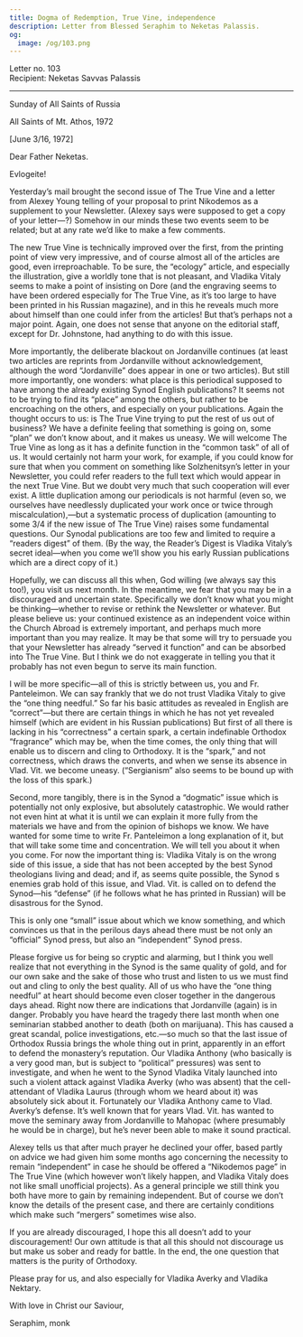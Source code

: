 ```yaml
---
title: Dogma of Redemption, True Vine, independence
description: Letter from Blessed Seraphim to Neketas Palassis.
og:
  image: /og/103.png
---
```


<div style={{textAlign:'right', fontFamily:'monospace'}}>Letter no. 103</div>
<div style={{textAlign:'left', fontFamily:'monospace'}}>Recipient: Neketas Savvas Palassis</div>

---

Sunday of All Saints of Russia

All Saints of Mt. Athos, 1972

[June 3/16, 1972]

Dear Father Neketas.

Evlogeite!

Yesterday’s mail brought the second issue of The True Vine and a letter from Alexey Young telling of your proposal to print Nikodemos as a supplement to your Newsletter. (Alexey says were supposed to get a copy of your letter—?) Somehow in our minds these two events seem to be related; but at any rate we’d like to make a few comments.

The new True Vine is technically improved over the first, from the printing point of view very impressive, and of course almost all of the articles are good, even irreproachable. To be sure, the “ecology” article, and especially the illustration, give a worldly tone that is not pleasant, and Vladika Vitaly seems to make a point of insisting on Dore (and the engraving seems to have been ordered especially for The True Vine, as it’s too large to have been printed in his Russian magazine), and in this he reveals much more about himself than one could infer from the articles! But that’s perhaps not a major point. Again, one does not sense that anyone on the editorial staff, except for Dr. Johnstone, had anything to do with this issue.

More importantly, the deliberate blackout on Jordanville continues (at least two articles are reprints from Jordanville without acknowledgement, although the word “Jordanville” does appear in one or two articles). But still more importantly, one wonders: what place is this periodical supposed to have among the already existing Synod English publications? It seems not to be trying to find its “place” among the others, but rather to be encroaching on the others, and especially on your publications. Again the thought occurs to us: is The True Vine trying to put the rest of us out of business? We have a definite feeling that something is going on, some “plan” we don’t know about, and it makes us uneasy. We will welcome The True Vine as long as it has a definite function in the “common task” of all of us. It would certainly not harm your work, for example, if you could know for sure that when you comment on something like Solzhenitsyn’s letter in your Newsletter, you could refer readers to the full text which would appear in the next True Vine. But we doubt very much that such cooperation will ever exist. A little duplication among our periodicals is not harmful (even so, we ourselves have needlessly duplicated your work once or twice through miscalculation),—but a systematic process of duplication (amounting to some 3/4 if the new issue of The True Vine) raises some fundamental questions. Our Synodal publications are too few and limited to require a “readers digest” of them. (By the way, the Reader’s Digest is Vladika Vitaly’s secret ideal—when you come we’ll show you his early Russian publications which are a direct copy of it.)

Hopefully, we can discuss all this when, God willing (we always say this too!), you visit us next month. In the meantime, we fear that you may be in a discouraged and uncertain state. Specifically we don’t know what you might be thinking—whether to revise or rethink the Newsletter or whatever. But please believe us: your continued existence as an independent voice within the Church Abroad is extremely important, and perhaps much more important than you may realize. It may be that some will try to persuade you that your Newsletter has already “served it function” and can be absorbed into The True Vine. But I think we do not exaggerate in telling you that it probably has not even begun to serve its main function.

I will be more specific—all of this is strictly between us, you and Fr. Panteleimon. We can say frankly that we do not trust Vladika Vitaly to give the “one thing needful.” So far his basic attitudes as revealed in English are “correct”—but there are certain things in which he has not yet revealed himself (which are evident in his Russian publications) But first of all there is lacking in his “correctness” a certain spark, a certain indefinable Orthodox “fragrance” which may be, when the time comes, the only thing that will enable us to discern and cling to Orthodoxy. It is the “spark,” and not correctness, which draws the converts, and when we sense its absence in Vlad. Vit. we become uneasy. (“Sergianism” also seems to be bound up with the loss of this spark.)

Second, more tangibly, there is in the Synod a “dogmatic” issue which is potentially not only explosive, but absolutely catastrophic. We would rather not even hint at what it is until we can explain it more fully from the materials we have and from the opinion of bishops we know. We have wanted for some time to write Fr. Panteleimon a long explanation of it, but that will take some time and concentration. We will tell you about it when you come. For now the important thing is: Vladika Vitaly is on the wrong side of this issue, a side that has not been accepted by the best Synod theologians living and dead; and if, as seems quite possible, the Synod s enemies grab hold of this issue, and Vlad. Vit. is called on to defend the Synod—his “defense” (if he follows what he has printed in Russian) will be disastrous for the Synod.

This is only one “small” issue about which we know something, and which convinces us that in the perilous days ahead there must be not only an “official” Synod press, but also an “independent” Synod press.

Please forgive us for being so cryptic and alarming, but I think you well realize that not everything in the Synod is the same quality of gold, and for our own sake and the sake of those who trust and listen to us we must find out and cling to only the best quality. All of us who have the “one thing needful” at heart should become even closer together in the dangerous days ahead. Right now there are indications that Jordanville (again) is in danger. Probably you have heard the tragedy there last month when one seminarian stabbed another to death (both on marijuana). This has caused a great scandal, police investigations, etc.—so much so that the last issue of Orthodox Russia brings the whole thing out in print, apparently in an effort to defend the monastery’s reputation. Our Vladika Anthony (who basically is a very good man, but is subject to “political” pressures) was sent to investigate, and when he went to the Synod Vladika Vitaly launched into such a violent attack against Vladika Averky (who was absent) that the cell-attendant of Vladika Laurus (through whom we heard about it) was absolutely sick about it. Fortunately our Vladika Anthony came to Vlad. Averky’s defense. It’s well known that for years Vlad. Vit. has wanted to move the seminary away from Jordanville to Mahopac (where presumably he would be in charge), but he’s never been able to make it sound practical.

Alexey tells us that after much prayer he declined your offer, based partly on advice we had given him some months ago concerning the necessity to remain “independent” in case he should be offered a “Nikodemos page” in The True Vine (which however won’t likely happen, and Vladika Vitaly does not like small unofficial projects). As a general principle we still think you both have more to gain by remaining independent. But of course we don’t know the details of the present case, and there are certainly conditions which make such “mergers” sometimes wise also.

If you are already discouraged, I hope this all doesn’t add to your discouragement! Our own attitude is that all this should not discourage us but make us sober and ready for battle. In the end, the one question that matters is the purity of Orthodoxy.

Please pray for us, and also especially for Vladika Averky and Vladika Nektary.

With love in Christ our Saviour,

Seraphim, monk